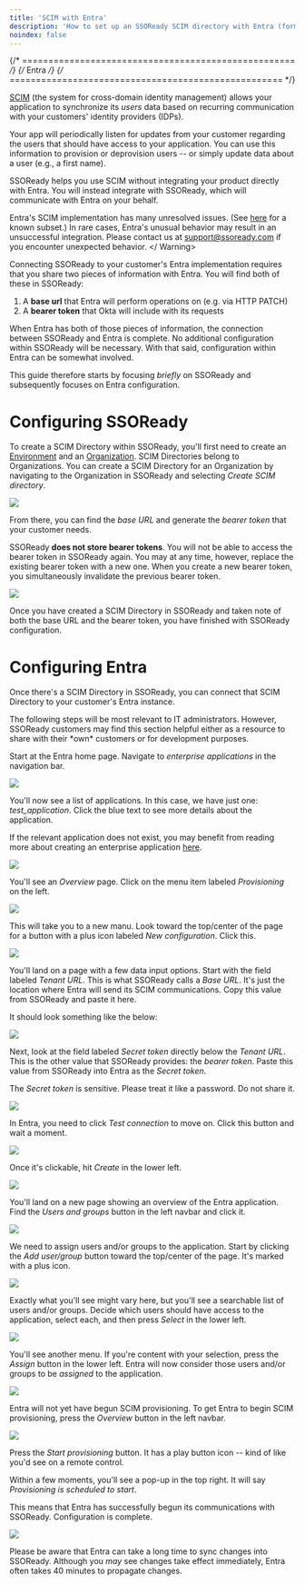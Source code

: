 ```yaml
---
title: 'SCIM with Entra'
description: 'How to set up an SSOReady SCIM directory with Entra (formerly Azure Active Directory)'
noindex: false
--- 
```


{/* ==================================================== */}
{/*                       Entra                           */}
{/* ==================================================== */}

[SCIM](https://ssoready.com/blog/engineering/what-a-developer-needs-to-know-about-scim/) (the system for cross-domain identity management) allows your application to synchronize its *users* data based on recurring communication with your customers' identity providers (IDPs). 

Your app will periodically listen for updates from your customer regarding the users that should have access to your application. You can use this information to provision or deprovision users -- or simply update data about a user (e.g., a first name).

SSOReady helps you use SCIM without integrating your product directly with Entra. You will instead integrate with SSOReady, which will communicate with Entra on your behalf.

<Warning>Entra's SCIM implementation has many unresolved issues. (See [here](https://learn.microsoft.com/en-us/entra/identity/app-provisioning/application-provisioning-config-problem-scim-compatibility) for a known subset.) In rare cases, Entra's unusual behavior may result in an unsuccessful integration. Please contact us at support@ssoready.com if you encounter unexpected behavior. </ Warning>

Connecting SSOReady to your customer's Entra implementation requires that you share two pieces of information with Entra. You will find both of these in SSOReady:
1. A **base url** that Entra will perform operations on (e.g. via HTTP PATCH)
2. A **bearer token** that Okta will include with its requests

When Entra has both of those pieces of information, the connection between SSOReady and Entra is complete. No additional configuration within SSOReady will be necessary. With that said, configuration within Entra can be somewhat involved. 

This guide therefore starts by focusing *briefly* on SSOReady and subsequently focuses on Entra configuration.

# Configuring SSOReady

To create a SCIM Directory within SSOReady, you'll first need to create an [Environment](/docs/sso-ready-concepts/environments) and an [Organization](/docs/sso-ready-concepts/organizations). SCIM Directories belong to Organizations. You can create a SCIM Directory for an Organization by navigating to the Organization in SSOReady and selecting *Create SCIM directory*. 
<Frame caption="Creating a SCIM Directory in SSOReady">
  <img src="/docs/assets/idp-scim-assets/okta/ssor2.png" />
</Frame>

From there, you can find the *base URL* and generate the *bearer token* that your customer needs.

SSOReady **does not store bearer tokens**. You will not be able to access the bearer token in SSOReady again. You may at any time, however, replace the existing bearer token with a new one. When you create a new bearer token, you simultaneously invalidate the previous bearer token.

<Frame caption="Capturing the base URL and bearer token from SSOReady">
  <img src="/docs/assets/idp-scim-assets/okta/ssor1.png" />
</Frame>

Once you have created a SCIM Directory in SSOReady and taken note of both the base URL and the bearer token, you have finished with SSOReady configuration.

# Configuring Entra

Once there's a SCIM Directory in SSOReady, you can connect that SCIM Directory to your customer's Entra instance.

<Info>
The following steps will be most relevant to IT administrators. However, SSOReady customers may find this section helpful either as a resource to share with their *own* customers or for development purposes.
</Info>

Start at the Entra home page. Navigate to *enterprise applications* in the navigation bar.

<Frame caption="Visiting *enterprise applications* in Entra">
  <img src="/docs/assets/idp-scim-assets/entra/image_0.png" />
</Frame>

You'll now see a list of applications. In this case, we have just one: *test_application*. Click the blue text to see more details about the application. 

<Info> If the relevant application does not exist, you may benefit from reading more about creating an enterprise application [here](/docs/idp-configuration/guides-for-common-identity-providers/entra-formerly-azure-ad/saml-with-entra). </Info>

<Frame caption="Visiting *enterprise applications* in Entra">
  <img src="/docs/assets/idp-scim-assets/entra/image_1.png" />
</Frame>

You'll see an *Overview* page. Click on the menu item labeled *Provisioning* on the left.

<Frame caption="Navigating to *Provisioning* in Entra">
  <img src="/docs/assets/idp-scim-assets/entra/image_2.png" />
</Frame>

This will take you to a new manu. Look toward the top/center of the page for a button with a plus icon labeled *New configuration*. Click this. 

<Frame caption="Selecting *New configuration* in Entra">
  <img src="/docs/assets/idp-scim-assets/entra/image_3.png" />
</Frame>

You'll land on a page with a few data input options. Start with the field labeled *Tenant URL*. This is what SSOReady calls a *Base URL*. It's just the location where Entra will send its SCIM communications. Copy this value from SSOReady and paste it here. 

It should look something like the below:

<Frame caption="Pasting SSOReady's *Base URL* as the *Tenant URL* in Entra">
  <img src="/docs/assets/idp-scim-assets/entra/image_4.png" />
</Frame>

Next, look at the field labeled *Secret token* directly below the *Tenant URL*. This is the other value that SSOReady provides: the *bearer token*. Paste this value from SSOReady into Entra as the *Secret token*. 

The *Secret token* is sensitive. Please treat it like a password. Do not share it.


<Frame caption="Pasting the *Secret token* in Entra">
  <img src="/docs/assets/idp-scim-assets/entra/image_5.png" />
</Frame>

In Entra, you need to click *Test connection* to move on. Click this button and wait a moment. 

<Frame caption="Clicking *Test connection* in Entra">
  <img src="/docs/assets/idp-scim-assets/entra/image_6.png" />
</Frame>

Once it's clickable, hit *Create* in the lower left. 

<Frame caption="Pressing the *Create* button in Entra">
  <img src="/docs/assets/idp-scim-assets/entra/image_7.png" />
</Frame>

You'll land on a new page showing an overview of the Entra application. Find the *Users and groups* button in the left navbar and click it. 

<Frame caption="Visiting *Users and groups* in Entra">
  <img src="/docs/assets/idp-scim-assets/entra/image_8.png" />
</Frame>

We need to assign users and/or groups to the application. Start by clicking the *Add user/group* button toward the top/center of the page. It's marked with a plus icon.

<Frame caption="Hitting *Add user/group* in Entra">
  <img src="/docs/assets/idp-scim-assets/entra/image_9.png" />
</Frame>

Exactly what you'll see might vary here, but you'll see a searchable list of users and/or groups. Decide which users should have access to the application, select each, and then press *Select* in the lower left.
<Frame caption="Selecting users and/or groups to add to the application">
  <img src="/docs/assets/idp-scim-assets/entra/image_10.png" />
</Frame>

You'll see another menu. If you're content with your selection, press the *Assign* button in the lower left. Entra will now consider those users and/or groups to be *assigned* to the application. 

<Frame caption="Assigning a selection of users and/or groups to the application">
  <img src="/docs/assets/idp-scim-assets/entra/image_11.png" />
</Frame>

Entra will not yet have begun SCIM provisioning. To get Entra to begin SCIM provisioning, press the *Overview* button in the left navbar.

<Frame caption="Returning to the application's *Overview* for the application">
  <img src="/docs/assets/idp-scim-assets/entra/image_12.png" />
</Frame>

Press the *Start provisioning* button. It has a play button icon -- kind of like you'd see on a remote control. 

Within a few moments, you'll see a pop-up in the top right. It will say *Provisioning is scheduled to start*.

This means that Entra has successfully begun its communications with SSOReady. Configuration is complete.

<Frame caption="Visiting *enterprise applications* in Entra">
  <img src="/docs/assets/idp-scim-assets/entra/image_13.png" />
</Frame>

<Note>Please be aware that Entra can take a long time to sync changes into SSOReady. Although you *may* see changes take effect immediately, Entra often takes 40 minutes to propagate changes.</Note>










